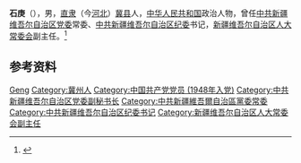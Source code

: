 '''石庚'''（{{bd|1926年|11月|}}），男，[[直隶|直隶]]（今[[河北|河北]]）[[冀县|冀县]]人，[[中华人民共和国|中华人民共和国]]政治人物，曾任[[中共新疆维吾尔自治区党委|中共新疆维吾尔自治区党委]]常委、[[中共新疆维吾尔自治区纪委|中共新疆维吾尔自治区纪委]]书记，[[新疆维吾尔自治区人大常委会|新疆维吾尔自治区人大常委会]]副主任。<ref>{{Cite book|title=中华人民共和国职官志|author=何虎生, 李耀东, 向常福主编|publisher=中国社会出版社|year=2003|isbn=9787800883934|location=北京|pages=}}</ref>

== 参考资料 ==
{{reflist}}

{{中国人物小作品}}

{{Authority control}}
{{DEFAULTSORT:Shi石}}
[[Category:石姓|Geng]]
[[Category:冀州人|Category:冀州人]]
[[Category:中国共产党党员_(1948年入党)|Category:中国共产党党员 (1948年入党)]]
[[Category:中共新疆维吾尔自治区党委副秘书长|Category:中共新疆维吾尔自治区党委副秘书长]]
[[Category:中共新疆維吾爾自治區黨委常委|Category:中共新疆維吾爾自治區黨委常委]]
[[Category:中共新疆维吾尔自治区纪委书记|Category:中共新疆维吾尔自治区纪委书记]]
[[Category:新疆维吾尔自治区人大常委会副主任|Category:新疆维吾尔自治区人大常委会副主任]]